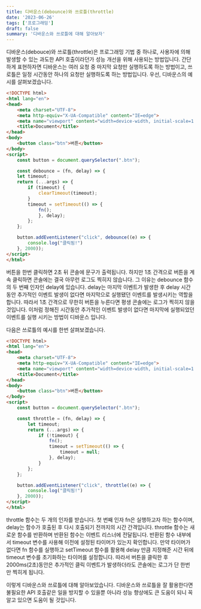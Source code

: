 ```yaml
---
title: 디바운스(debounce)와 쓰로틀(throttle)
date: '2023-06-26'
tags: ['프로그래밍']
draft: false
summary: '디바운스와 쓰로틀에 대해 알아보자'
---
```


디바운스(debouce)와 쓰로틀(throttle)은 프로그래밍 기법 중 하나로, 사용자에 의해 발생할 수 있는 과도한
API 호출이라던가 성능 개선을 위해 사용되는 방법입니다. 간단하게 표현하자면 디바운스는 여러 요청 중
마지막 요청만 실행하도록 하는 방법이고, 쓰로틀은 일정 시간동안 하나의 요청만 실행하도록 하는 방법입니다.
우선, 디바운스의 예시를 살펴보겠습니다.
```html
<!DOCTYPE html>
<html lang="en">
<head>
    <meta charset="UTF-8">
    <meta http-equiv="X-UA-Compatible" content="IE=edge">
    <meta name="viewport" content="width=device-width, initial-scale=1.0">
    <title>Document</title>
</head>
<body>
    <button class="btn">버튼</button>
</body>
<script>
	const button = document.querySelector(".btn");

	const debounce = (fn, delay) => {
	let timeout;
	return (...args) => { 
		if (timeout) {
			clearTimeout(timeout);
		}
		timeout = setTimeout(() => {
			fn();
			}, delay);
		};
	};

	button.addEventListener("click", debounce((e) => {
		console.log("클릭됨!")
	}, 2000));
</script>
</html>
```
버튼을 한번 클릭하면 2초 뒤 콘솔에 문구가 출력됩니다. 하지만 1초 간격으로 버튼을 계속 클릭하면 콘솔에는 결국
아무런 로그도 찍히지 않습니다. 그 이유는 debounce 함수의 두 번째 인자인 delay에 있습니다. delay는 마지막 이벤트가
발생한 후 delay 시간 동안 추가적인 이벤트 발생이 없다면 마지막으로 실행됐던 이벤트를 발생시키는 역할을 합니다. 따라서
1초 간격으로 무한히 버튼을 누른다면 평생 콘솔에는 로그가 찍히지 않을 것입니다. 이처럼 정해진 시간동안 추가적인 이벤트
발생이 없다면 마지막에 실행되었던 이벤트를 실행 시키는 방법이 디바운스 입니다.

다음은 쓰로틀의 예시를 한번 살펴보겠습니다.
```html
<!DOCTYPE html>
<html lang="en">
<head>
    <meta charset="UTF-8">
    <meta http-equiv="X-UA-Compatible" content="IE=edge">
    <meta name="viewport" content="width=device-width, initial-scale=1.0">
    <title>Document</title>
</head>
<body>
    <button class="btn">버튼</button>
</body>
<script>
	const button = document.querySelector(".btn");

	const throttle = (fn, delay) => {
		let timeout;
		return (...args) => {
			if (!timeout) {
				fn();
				timeout = setTimeout(() => {
					timeout = null;
				}, delay);
			}
		};
	};

	button.addEventListener("click", throttle((e) => {
		console.log("클릭됨!")
	}, 2000));
</script>
</html>
```
throttle 함수는 두 개의 인자를 받습니다. 첫 번째 인자 fn은 실행하고자 하는 함수이며, delay는 함수가 호출된 후 다시
호출되기 전까지의 시간 간격입니다. throttle 함수는 새로운 함수를 반환하며 반환된 함수는 이벤트 리스너에 전달됩니다.
반환된 함수 내부에서 timeout 변수를 사용해 이전에 설정된 타이머가 있는지 확인합니다. 만약 타이머가 없다면 fn 함수를
실행하고 setTimeout 함수를 활용해 delay 만큼 지정해준 시간 뒤에 timeout 변수를 초기화하는 타이머를 설정합니다.
따라서 버튼을 클릭한 후 2000ms(2초)동안은 추가적인 클릭 이벤트가 발생하더라도 콘솔에는 로그가 단 한번만 찍히게 됩니다.

이렇게 디바운스와 쓰로틀에 대해 알아보았습니다. 디바운스와 쓰로틀을 잘 활용한다면 불필요한 API 호출같은 일을 방지할 수 있을뿐 아니라
성능 향상에도 큰 도움이 되니 꼭 알고 있으면 도움이 될 것입니다.